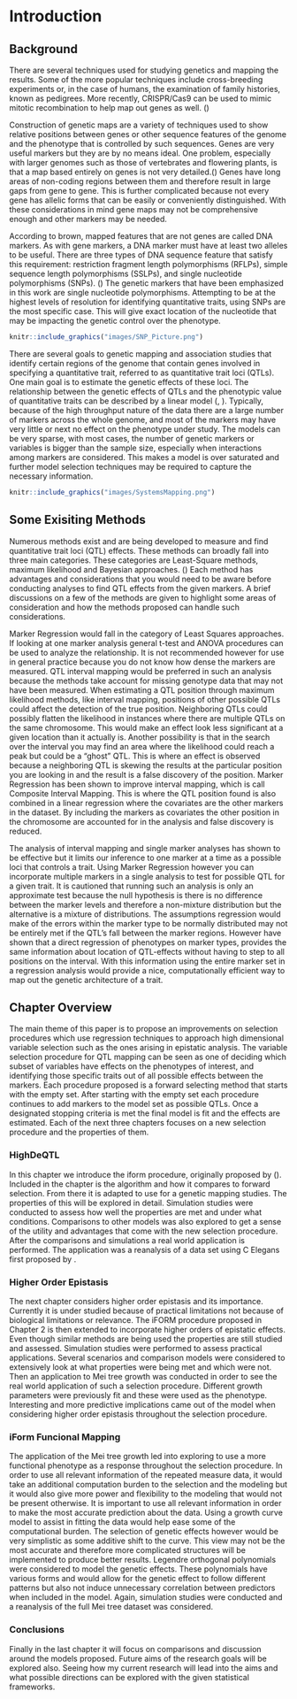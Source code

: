 # Introduction {#intro}
\pagenumbering{arabic}
\setcounter{page}{1}

## Background

<p> There are several techniques used for studying genetics and mapping the results.  Some of the more popular techniques include cross-breeding experiments or, in the case of  humans, the examination of family histories, known as pedigrees. More recently, CRISPR/Cas9 can be used to mimic mitotic recombination to help map out genes as well. (\cite{sadhu2016crispr}) </p>

<p> Construction of genetic maps are a variety of techniques used to show relative positions between genes or other sequence features of the genome and the phenotype that is controlled by such sequences. Genes are very useful markers but they are by no means ideal. One problem, especially with larger genomes such as those of vertebrates and flowering plants, is that a map based entirely on genes is not very detailed.(\cite{brown2006genomes}) Genes have long areas of non-coding regions between them and therefore result in large gaps from gene to gene.  This is further complicated because not every gene has allelic forms that can be easily or conveniently distinguished.  With these considerations in mind gene maps may not be comprehensive enough and other markers may be needed. </p>

<p> According to brown, mapped features that are not genes are called DNA markers. As with gene markers, a DNA marker must have at least two alleles to be useful. There are three types of DNA sequence feature that satisfy this requirement: restriction fragment length polymorphisms (RFLPs), simple sequence length polymorphisms (SSLPs), and single nucleotide polymorphisms (SNPs). (\cite{brown2006genomes})  The genetic markers that have been emphasized in this work are single nucleotide polymorphisms.  Attempting to be at the highest levels of resolution for identifying quantitative traits, using SNPs are the most specific case.  This will give exact location of the nucleotide that may be impacting the genetic control over the phenotype. </p>

```r
knitr::include_graphics("images/SNP_Picture.png")
```

<p> There are several goals to genetic mapping and association studies that identify certain regions of the genome that contain genes involved in specifying a quantitative trait, referred to as quantitative trait loci (QTLs).  One main goal is to estimate the genetic effects of these loci. The relationship between the genetic effects of QTLs and the phenotypic value of quantitative traits can be described by a linear model (\cite{collard2005introduction}, \cite{xu2007empirical}). Typically, because of the high throughput nature of the data there are a large number of markers across the whole genome, and most of the markers may have very little or next no effect on the phenotype under study. The models can be very sparse, with most cases, the number of genetic markers or variables is bigger than the sample size, especially when interactions among markers are considered. This makes a model is over saturated and further model selection techniques may be required to capture the necessary information. \cite{dong2015accurate} </p>

```r
knitr::include_graphics("images/SystemsMapping.png")
```

## Some Exisiting Methods

<p> Numerous methods exist and are being developed to measure and find quantitative trait loci (QTL) effects.  These methods can broadly fall into three main categories.  These categories are Least-Square methods, maximum likelihood and Bayesian approaches.  (\cite{wu2007statistical})  Each method has advantages and considerations that you would need to be aware before conducting analyses to find QTL effects from the given markers.  A brief discussions on a few of the methods are given to highlight some areas of consideration and how the methods proposed can handle such considerations. </p>

<p> Marker Regression would fall in the category of Least Squares approaches.  If looking at one marker analysis general t-test and ANOVA procedures can be used to analyze the relationship.  It is not recommended however for use in general practice because you do not know how dense the markers are measured.  QTL interval mapping would be preferred in such an analysis because the methods take account for missing genotype data that may not have been measured.  When estimating a QTL position through maximum likelihood methods, like interval mapping, positions of other possible QTLs could affect the detection of the true position.  Neighboring QTLs could possibly flatten the likelihood in instances where there are multiple QTLs on the same chromosome. This would make an effect look less significant at a given location than it actually is.  Another possibility is that in the search over the interval you may find an area where the likelihood could reach a peak but could be a “ghost” QTL.  This is where an effect is observed because a neighboring QTL is skewing the results at the particular position you are looking in and the result is a false discovery of the position.  Marker Regression has been shown to improve interval mapping, which is call Composite Interval Mapping.  This is where the QTL position found is also combined in a linear regression where the covariates are the other markers in the dataset.  By including the markers as covariates the other position in the chromosome are accounted for in the analysis and false discovery is reduced.  </p>

<p> The analysis of interval mapping and single marker analyses has shown to be effective but it limits our inference to one marker at a time as a possible loci that controls a trait.   Using Marker Regression however you can incorporate multiple markers in a single analysis to test for possible QTL for a given trait.  It is cautioned that running such an analysis is only an approximate test because the null hypothesis is there is no difference between the marker levels and therefore a non-mixture distribution but the alternative is a mixture of distributions.  The assumptions regression would make of the errors within the marker type to be normally distributed may not be entirely met if the QTL’s fall between the marker regions.  However \cite{whittaker1996mapping} have shown that a direct regression of phenotypes on marker types, provides the same information about location of QTL-effects without having to step to all positions on the interval.  With this information using the entire marker set in a regression analysis would provide a nice, computationally efficient way to map out the genetic architecture of a trait. </p>

##	Chapter Overview

<p> The main theme of this paper is to propose an improvements on selection procedures which use regression techniques to approach high dimensional variable selection such as the ones arising in epistatic analysis.  The variable selection procedure for QTL mapping can be seen as one of deciding which subset of variables have effects on the phenotypes of interest, and identifying those specific traits out of all possible effects between the markers.  Each procedure proposed is a forward selecting method that starts with the empty set.  After starting with the empty set each procedure continues to add markers to the model set as possible QTLs.  Once a designated stopping criteria is met the final model is fit and the effects are estimated. Each of the next three chapters focuses on a new selection procedure and the properties of them.  </p>

### HighDeQTL

<p> In this chapter we introduce the iform procedure, originally proposed by (\cite{hao2014interaction}).  Included in the chapter is the algorithm and how it compares to forward selection.  From there it is adapted to use for a genetic mapping studies.  The properties of this will be explored in detail.  Simulation studies were conducted to assess how well the properties are met and under what conditions.  Comparisons to other models was also explored to get a sense of the utility and advantages that come with the new selection procedure.  After the comparisons and simulations a real world application is performed.  The application was a reanalysis of a data set using C Elegans first proposed by \cite{rockman2010selection}. </p>

### Higher Order Epistasis

<p> The next chapter considers higher order epistasis and its importance. Currently it is under studied because of practical limitations not because of biological limitations or relevance.  The iFORM procedure proposed in Chapter 2 is then extended to incorporate higher orders of epistatic effects.  Even though similar methods are being used the properties are still studied and assessed.  Simulation studies were performed to assess practical applications.  Several scenarios and comparison models were considered to extensively look at what properties were being met and which were not.  Then an application to Mei tree growth was conducted in order to see the real world application of such a selection procedure.  Different growth parameters were previously fit and these were used as the phenotype.  Interesting and more predictive implications came out of the model when considering higher order epistasis throughout the selection procedure.  </p>

### iForm Funcional Mapping

<p> The application of the Mei tree growth led into exploring to use a more functional phenotype as a response throughout the selection procedure.  In order to use all relevant information of the repeated measure data, it would take an additional computation burden to the selection and the modeling but it would also give more power and flexibility to the modeling that would not be present otherwise.  It is important to use all relevant information in order to make the most accurate prediction about the data.  Using a growth curve model to assist in fitting the data would help ease some of the computational burden.  The selection of genetic effects however would be very simplistic as some additive shift to the curve.  This view may not be the most accurate and therefore more complicated structures will be implemented to produce better results. Legendre orthogonal polynomials were considered to model the genetic effects.  These polynomials have various forms and would allow for the genetic effect to follow different patterns but also not induce unnecessary correlation between predictors when included in the model. Again, simulation studies were conducted and a reanalysis of the full Mei tree dataset was considered.  </p>

### Conclusions

<p> Finally in the last chapter it will focus on comparisons and discussion around the models proposed.  Future aims of the research goals will be explored also.  Seeing how my current research will lead into the aims and what possible directions can be explored with the given statistical frameworks. </p>

